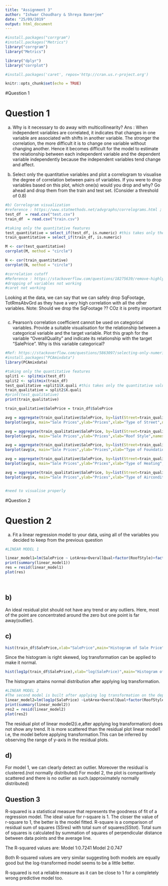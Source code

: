 ```yaml
---
title: "Assignment 3"
author: "Ishwar Choudhary & Shreya Banerjee"
date: "25/09/2019"
output: html_document
---
```

```r
#install.packages("corrgram")
#install.packages("Metrics")
library("corrgram")
library("Metrics")
```


```r
library("dplyr")
library("corrplot")

#install.packages('caret', repos='http://cran.us.r-project.org')


```

```r
knitr::opts_chunk$set(echo = TRUE)

```
#Question 1
<h1> Question 1 </h1>
a) Why is it necessary to do away with multicollinearity?
Ans : When independent variables are correlated, it indicates that changes in one variable are associated with shifts in another variable. 
The stronger the correlation, the more difficult it is to change one variable without changing another. Hence it becomes difficult for the model to estimate the relationship between each independent variable and the dependent variable independently because the independent variables tend change and affect.

b) Select only the quantitative variables and plot a correlogram to visualise the degree of
correlation between pairs of variables. If you were to drop variables based on this plot, 
which one(s) would you drop and why? Go ahead and drop them from the train and test set. (Consider a threshold of 0.8)
```r
#b) Correlogram visualization
#reference : https://www.statmethods.net/advgraphs/correlograms.html ; https://cran.r-project.org/web/packages/corrplot/vignettes/corrplot-intro.html
test_df  = read.csv("test.csv")
train_df  = read.csv("train.csv")

#taking only the quantitative features
test_quantitative = select_if(test_df, is.numeric) #this takes only the quantitative values from the df
train_quantitative = select_if(train_df, is.numeric)

M <- cor(test_quantitative)
corrplot(M, method = "circle")

N <- cor(train_quantitative)
corrplot(N, method = "circle")

#correlation cutoff
#Reference : https://stackoverflow.com/questions/18275639/remove-highly-correlated-variables
#dropping of variables not working
#caret not working

```
Looking at the data, we can say that we can safely drop SqFootage, TotRmsAbvGrd as they have a very high correlation with all the other variables.
Note: Should we drop the SqFootage ?? COz it is pretty important
```r

```

c) 
Pearson’s correlation coefficient cannot be used on categorical variables. Provide a suitable visualisation for the relationship between a categorical variable and the target variable. Plot this graph for the variable “OverallQuality” and indicate its relationship with the target “SalePrice”. Why is this variable categorical?

```r
#Ref: https://stackoverflow.com/questions/5863097/selecting-only-numeric-columns-from-a-data-frame
#install.packages("PCAmixdata")
library(PCAmixdata)
```


```r
#taking only the quantitative features
split1 <- splitmix(test_df)
split2 <- splitmix(train_df)
test_qualitative =split1$X.quali #this takes only the quantitative values from the df
train_qualitative = split2$X.quali
#print(test_qualitative)
print(train_qualitative)

train_qualitative$SalePrice = train_df$SalePrice

avg = aggregate(train_qualitative$SalePrice, by=list(Street=train_qualitative$Street), FUN=mean)
barplot(avg$x, main="Sale Prices",ylab="Prices",xlab="Type of Street",names.arg=avg$Street)

avg = aggregate(train_qualitative$SalePrice, by=list(Street=train_qualitative$RoofStyle), FUN=mean)
barplot(avg$x, main="Sale Prices",ylab="Prices",xlab="Roof Style",names.arg=avg$Street)

avg = aggregate(train_qualitative$SalePrice, by=list(Street=train_qualitative$Foundation), FUN=mean)
barplot(avg$x, main="Sale Prices",ylab="Prices",xlab="Type of Foundation",names.arg=avg$Street)

avg = aggregate(train_qualitative$SalePrice, by=list(Street=train_qualitative$Heating), FUN=mean)
barplot(avg$x, main="Sale Prices",ylab="Prices",xlab="Type of Heating",names.arg=avg$Street)

avg = aggregate(train_qualitative$SalePrice, by=list(Street=train_qualitative$CentralAir), FUN=mean)
barplot(avg$x, main="Sale Prices",ylab="Prices",xlab="Type of Airconditioning",names.arg=avg$Street)


#need to visualise properly
```
#Question 2
<h1> Question 2 </h1>
a) Fit a linear regression model to your data, using all of the variables you decided to keep from the previous question

```r
#LINEAR MODEL 1

linear_model1=lm(SalePrice ~ LotArea+OverallQual+factor(RoofStyle)+factor(Foundation)+factor(CentralAir)+GrLivArea+FullBath+HalfBath+BedroomAbvGr+factor(KitchenQual)+TotRmsAbvGrd+Fireplaces+GarageCars+GarageArea+PoolArea+SqFootage, data = train_df)
print(summary(linear_model1))
res = resid(linear_model1)
plot(res)
```
<br><h2> b)</h2>An ideal residual plot should not have any trend or any outliers. Here, most of the point are concentrated around the zero but one point is far away(outlier).<br>
<h2>c)</h2>
```r
hist(train_df$SalePrice,xlab="SalePrice",main="Histogram of Sale Price")
```
Since the histogram is right skewed, log transformation can be applied to make it normal.

```r
hist(log1p(train_df$SalePrice),xlab="log(SalePrice)",main="Histogram of log(Sale Price)")
```

The histogram attains normal distribution after applying log transformation.

```r
#LINEAR MODEL 2
#The second model is built after applying log transformation on the dependent variable
linear_model2=lm(log1p(SalePrice) ~LotArea+OverallQual+factor(RoofStyle)+factor(Foundation)+factor(CentralAir)+GrLivArea+FullBath+HalfBath+BedroomAbvGr+factor(KitchenQual)+TotRmsAbvGrd+Fireplaces+GarageCars+GarageArea+PoolArea+SqFootage, data = train_df)
print(summary(linear_model2))
res2 = resid(linear_model2)
plot(res2)
```
The residual plot of linear model2(i.e,after applying log transformation) does not show any trend. It is more scattered than the residual plot linear model1 i.e, the model before applying transformation.This can be inferred by observing the range of y-axis in the residual plots.

<h2>d)</h2>
For model 1, we can clearly detect an outlier. Moreover the residual is clustered.(not normally distributed)
For model 2, the plot is comparitively scattered and there is no outlier as such.(approximately normally distributed)



<h2>Question 3</h2>
R-squared is a statistical measure that represents the goodness of fit of a regression model. The ideal value for r-square is 1. 
The closer the value of r-square to 1, the better is the model fitted.
R-square is a comparison of residual sum of squares (SSres) with total sum of squares(SStot). 
Total sum of squares is calculated by summation of squares of perpendicular distance between data points and the average line.

The R-squared values are:
Model 1:0.7241
Model 2:0.747

Both R-squared values are very similar suggesting both models are equally good but the log-transformed model seems to be a little better.

R-squared is not a reliable measure as it can be close to 1 for a completely wrong predictive model too.


